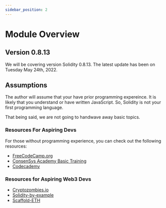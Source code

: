```yaml
---
sidebar_position: 2
---
```


# Module Overview

## Version 0.8.13

We will be covering version Solidity 0.8.13. The latest update has been on Tuesday May 24th, 2022.

## Assumptions

The author will assume that your have prior programming expereince. It is likely that you understand or have written JavaScript. So, Solidity is not your first programming language.

That being said, we are not going to handwave away basic topics.

### Resources For Aspiring Devs

For those without programming experience, you can check out the following resources:

- [FreeCodeCamp.org](https://www.freecodecamp.org/)
- [ConsenSys Academy Basic Training](https://courses.consensys.net/courses/bootcamp-basic-training)
- [Codecademy](https://www.codecademy.com/)

### Resources for Aspiring Web3 Devs

- [Cryptozombies.io](https://cryptozombies.io/)
- [Solidity-by-example](https://solidity-by-example.org/)
- [Scaffold-ETH](https://docs.scaffoldeth.io/scaffold-eth/)
